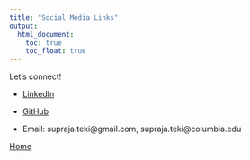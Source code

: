 ```yaml
---
title: "Social Media Links"
output: 
  html_document:
    toc: true
    toc_float: true
---
```


Let's connect! 

* [LinkedIn](https://www.linkedin.com/in/supraja-teki-70680b196/)

* [GitHub](https://github.com/st3431)

* Email: supraja.teki@gmail.com, supraja.teki@columbia.edu

[Home](index.html)
